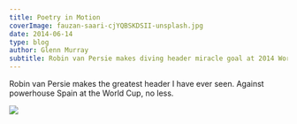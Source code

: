 ---
title: Poetry in Motion
coverImage: fauzan-saari-cjYQBSKDSII-unsplash.jpg
date: 2014-06-14
type: blog
author: Glenn Murray
subtitle: Robin van Persie makes diving header miracle goal at 2014 World Cup
---

Robin van Persie makes the greatest header I have ever seen. Against powerhouse Spain at the World Cup, no less.


<Image src="VanPersie2014WorldCup.jpg"  />
<TextCollapse src="VanPersie2014WorldCup.jpg" />
